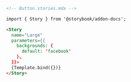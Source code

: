 ```md
<!-- Button.stories.mdx -->

import { Story } from '@storybook/addon-docs';

<Story
  name="Large"
  parameters={{
    backgrounds: {
      default: 'facebook'
    },
  }}>
  {Template.bind({})}
</Story>
```